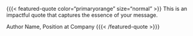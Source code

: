 {{{< featured-quote color="primaryorange" size="normal" >}}
This is an impactful quote that captures the essence of your message.

Author Name, Position at Company
{{{< /featured-quote >}}}